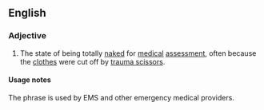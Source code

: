 ==English==

===Adjective===
{{en-adj|-}}

# {{context|medicine|lang=en}} The state of being totally [[naked]] for [[medical]] [[assessment]], often because the [[clothes]] were cut off by [[trauma scissor]]s. 

====Usage notes====
The phrase is used by EMS and other emergency medical providers.